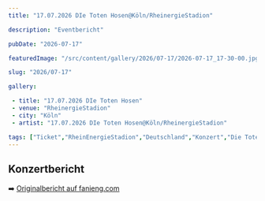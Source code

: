 ```yaml
---
title: "17.07.2026 DIe Toten Hosen@Köln/RheinergieStadion"

description: "Eventbericht"

pubDate: "2026-07-17"

featuredImage: "/src/content/gallery/2026/07-17/2026-07-17_17-30-00.jpg"

slug: "2026/07-17"

gallery:

 - title: "17.07.2026 DIe Toten Hosen"
 - venue: "RheinergieStadion"
 - city: "Köln"
 - artist: "17.07.2026 DIe Toten Hosen@Köln/RheinergieStadion"

tags: ["Ticket","RheinEnergieStadion","Deutschland","Konzert","Die Toten Hosen","Trink aus! Wir müssen gehen Tour","2026"]
---
```

## Konzertbericht

➡️ [Originalbericht auf fanieng.com](https://fanieng.com/2026/07/17/17-07-2026-17.07.2026-die-toten-hosen-köln-rheinergiestadion)
